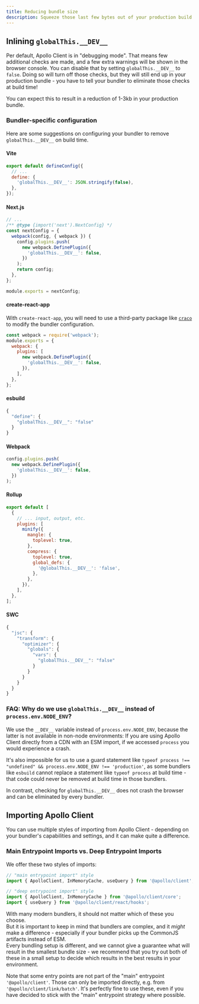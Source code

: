 ```yaml
---
title: Reducing bundle size
description: Squeeze those last few bytes out of your production build
---
```


## Inlining `globalThis.__DEV__`

Per default, Apollo Client is in "debugging mode". That means few additional checks are made, and a few extra warnings will be shown in the browser console.
You can disable that by setting `globalThis.__DEV__` to `false`.
Doing so will turn off those checks, but they will still end up in your production bundle - you have to tell your bundler to eliminate those checks at build time!

You can expect this to result in a reduction of 1-3kb in your production bundle.

### Bundler-specific configuration

Here are some suggestions on configuring your bundler to remove `globalThis.__DEV__` on build time.

#### Vite

<ExpansionPanel title="Click to expand suggested configuration">

```js title="vite.config.js"
export default defineConfig({
  // ...
  define: {
    'globalThis.__DEV__': JSON.stringify(false),
  },
});
```

</ExpansionPanel>

#### Next.js

<ExpansionPanel title="Click to expand suggested configuration">

```js title="next.config.js"
// ...
/** @type {import('next').NextConfig} */
const nextConfig = {
  webpack(config, { webpack }) {
    config.plugins.push(
      new webpack.DefinePlugin({
        'globalThis.__DEV__': false,
      })
    );
    return config;
  },
};

module.exports = nextConfig;
```

</ExpansionPanel>

#### create-react-app

With `create-react-app`, you will need to use a third-party package like [`craco`](https://craco.js.org/) to modify the bundler configuration.

<ExpansionPanel title="Click to expand suggested configuration">

```js title="craco.config.js"
const webpack = require('webpack');
module.exports = {
  webpack: {
    plugins: [
      new webpack.DefinePlugin({
        'globalThis.__DEV__': false,
      }),
    ],
  },
};
```

</ExpansionPanel>

#### esbuild

<ExpansionPanel title="Click to expand suggested configuration">

```js
{
  "define": {
    "globalThis.__DEV__": "false"
  }
}
```

</ExpansionPanel>

#### Webpack

<ExpansionPanel title="Click to expand suggested configuration">

```js
config.plugins.push(
  new webpack.DefinePlugin({
    'globalThis.__DEV__': false,
  })
);
```

</ExpansionPanel>

#### Rollup

<ExpansionPanel title="Click to expand suggested configuration">

```js
export default [
  {
    // ... input, output, etc.
    plugins: [
      minify({
        mangle: {
          toplevel: true,
        },
        compress: {
          toplevel: true,
          global_defs: {
            '@globalThis.__DEV__': 'false',
          },
        },
      }),
    ],
  },
];
```

</ExpansionPanel>

#### SWC

<ExpansionPanel title="Click to expand suggested configuration">

```js title=".swcrc"
{
  "jsc": {
    "transform": {
      "optimizer": {
        "globals": {
          "vars": {
            "globalThis.__DEV__": "false"
          }
        }
      }
    }
  }
}
```

</ExpansionPanel>

### FAQ: Why do we use `globalThis.__DEV__` instead of `process.env.NODE_ENV`?

We use the `__DEV__` variable instead of `process.env.NODE_ENV`, because the latter is not available in non-node environments: If you are using Apollo Client directly from a CDN with an ESM import, if we accessed `process` you would experience a crash.

It's also impossible for us to use a guard statement like `typeof process !== "undefined" && process.env.NODE_ENV !== 'production'`, as some bundlers like `esbuild` cannot replace a statement like `typeof process` at build time - that code could never be removed at build time in those bundlers.

In contrast, checking for `globalThis.__DEV__` does not crash the browser and can be eliminated by every bundler.

## Importing Apollo Client

You can use multiple styles of importing from Apollo Client - depending on your bundler's capabilities and settings, and it can make quite a difference.

### Main Entrypoint Imports vs. Deep Entrypoint Imports

We offer these two styles of imports:

```js
// "main entrypoint import" style
import { ApolloClient, InMemoryCache, useQuery } from '@apollo/client';

// "deep entrypoint import" style
import { ApolloClient, InMemoryCache } from '@apollo/client/core';
import { useQuery } from '@apollo/client/react/hooks';
```

With many modern bundlers, it should not matter which of these you choose.<br />
But it is important to keep in mind that bundlers are complex, and it _might_ make a difference - especially if your bundler picks up the CommonJS artifacts instead of ESM.<br />
Every bundling setup is different, and we cannot give a guarantee what will result in the smallest bundle size - we recommend that you try out both of these in a small setup to decide which results in the best results in your environment.

Note that some entry points are not part of the "main" entrypoint `'@apollo/client'`. Those can only be imported directly, e.g. from `'@apollo/client/link/batch'`. It's perfectly fine to use these, even if you have decided to stick with the "main" entrypoint strategy where possible.
